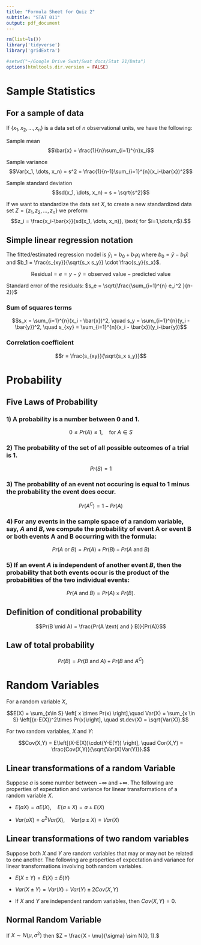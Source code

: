 ```yaml
---
title: "Formula Sheet for Quiz 2"
subtitle: "STAT 011"
output: pdf_document
---
```



```r
rm(list=ls())
library('tidyverse')
library('gridExtra')

#setwd("~/Google Drive Swat/Swat docs/Stat 21/Data")
options(htmltools.dir.version = FALSE)
```

# Sample Statistics 

## For a sample of data

If $\{x_1,x_2,\dots,x_n\}$ is a data set of $n$ observational units, we have the following:

Sample mean 
$$\bar{x} = \frac{1}{n}\sum_{i=1}^{n}x_i$$ 

Sample variance 
$$Var(x_1, \dots, x_n) = s^2 =  \frac{1}{n-1}\sum_{i=1}^{n}(x_i-\bar{x})^2$$ 

Sample standard deviation 
$$sd(x_1, \dots, x_n) = s = \sqrt{s^2}$$ 

If we want to standardize the data set $X$, to create a new standardized data set $Z = \{ z_1, z_2, \dots, z_n \}$ we preform
$$z_i = \frac{x_i-\bar{x}}{sd(x_1, \dots, x_n)}, \text{ for $i=1,\dots,n$}.$$  


## Simple linear regression notation 

The fitted/estimated  regression model is $\hat{y}_i = b_0 + b_1 x_i$ where $b_0 = \bar{y} - b_1 \bar{x}$ and $b_1 = \frac{s_{xy}}{\sqrt{s_x s_y}} \cdot \frac{s_y}{s_x}$. 


$$\text{Residual} = e = y - \hat{y} = \text{observed value} - \text{predicted value}$$

Standard error of the residuals: $s_e = \sqrt{\frac{\sum_{i=1}^{n} e_i^2 }{n-2}}$

### Sum of squares terms

$$s_x = \sum_{i=1}^{n}(x_i - \bar{x})^2, \quad s_y = \sum_{i=1}^{n}(y_i - \bar{y})^2, \quad s_{xy} = \sum_{i=1}^{n}(x_i - \bar{x})(y_i-\bar{y})$$

### Correlation coefficient 

$$r = \frac{s_{xy}}{\sqrt{s_x s_y}}$$



# Probability 

## Five Laws of Probability 

### 1) A probability is a number between 0 and 1. 

$$0 \leq Pr(A) \leq 1, \quad\text{for $A \in S$}$$ 

### 2) The probability of the set of all possible outcomes of a trial is 1. 

$$Pr(S)=1$$

### 3) The probability of an event not occuring is equal to 1 minus the probability the event does occur. 

$$Pr(A^{C}) = 1 - Pr(A)$$

### 4) For any events in the sample space of a random variable, say, $A$ and $B$, we compute the probability of event A or event B or both events A and B occurring with the  formula:

$$Pr(A \text{ or } B) = Pr(A) + Pr(B) - Pr(A \text{ and } B)$$

### 5) If an event $A$ is independent of another event $B$, then the probability that both events occur is the product of the probabilities of the two individual events:

$$Pr(A\text{ and } B) = Pr(A)\times Pr(B).$$ 


## Definition of conditional probability

$$Pr(B \mid A) = \frac{Pr(A \text{ and } B)}{Pr(A)}$$

## Law of total probability 

$$Pr(B) = Pr(B\text{ and }A) + Pr(B \text{ and } A^C)$$ 

# Random Variables 

For a random variable $X$, 

$$E(X) = \sum_{x\in S} \left[ x \times Pr(x) \right],\quad   Var(X) = \sum_{x \in S} \left[(x-E(X))^2\times Pr(x)\right], \quad st.dev(X) = \sqrt{Var(X)}.$$

For two random variables, $X$ and $Y$:

$$Cov(X,Y) = E\left[(X-E(X))\cdot(Y-E(Y)) \right], \quad Cor(X,Y) = \frac{Cov(X,Y)}{\sqrt{Var(X)Var(Y)}}.$$



## Linear transformations of a random Variable 

Suppose $a$ is some number between $-\infty$ and $+\infty$. The following are properties of expectation and variance for linear transformations of a random variable $X$. 

* $E(aX) = aE(X), \quad E(a \pm X) = a \pm E(X)$ 

* $Var(aX) = a^2 Var(X), \quad Var(a \pm X) = Var(X)$
  
  
## Linear transformations of two random variables 

Suppose both $X$ and $Y$ are random variables that may or may not be related to one another. The following are properties of expectation and variance for linear transformations involving both random variables.   
  
* $E(X \pm Y) = E(X) \pm E(Y)$

* $Var(X \pm Y) = Var(X) + Var(Y) \pm 2Cov(X,Y)$

* If $X$ and $Y$ are independent random variables, then $Cov(X,Y)=0$. 

## Normal Random Variable

If $X \sim N(\mu, \sigma^2)$ then $Z = \frac{X - \mu}{\sigma} \sim N(0, 1).$

